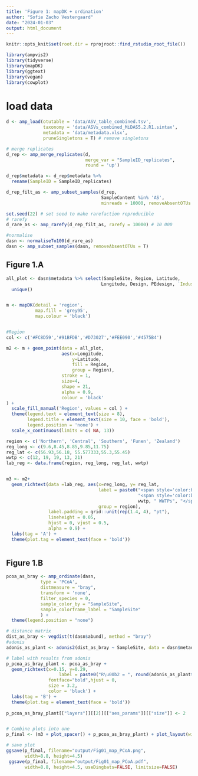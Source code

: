 ```yaml
---
title: 'Figure 1: mapDK + ordination'
author: "Sofie Zacho Vestergaard"
date: "2024-01-03"
output: html_document
---
```


```r
knitr::opts_knit$set(root.dir = rprojroot::find_rstudio_root_file())
```


```r
library(ampvis2)
library(tidyverse)
library(mapDK)
library(ggtext)
library(vegan)
library(cowplot)
```

# load data
```r
d <- amp_load(otutable = 'data/ASV_table_combined.tsv',
              taxonomy = 'data/ASVs_combined_MiDAS5.2.R1.sintax',
              metadata = 'data/metadata.xlsx',
              pruneSingletons = T) # remove singletons

# merge replicates
d_rep <- amp_merge_replicates(d, 
                              merge_var = "SampleID_replicates", 
                              round = 'up')

d_rep$metadata <- d_rep$metadata %>%
  rename(SampleID = SampleID_replicates)

d_rep_filt_as <- amp_subset_samples(d_rep,
                                    SampleContent %in% 'AS',
                                    minreads = 10000, removeAbsentOTUs = F)

set.seed(22) # set seed to make rarefaction reproducible
# rarefy
d_rare_as <- amp_rarefy(d_rep_filt_as, rarefy = 10000) # 10 000

#normalise
dasn <- normaliseTo100(d_rare_as)
dasn <- amp_subset_samples(dasn, removeAbsentOTUs = T)

```
## Figure 1.A
```r

all_plot <- dasn$metadata %>% select(SampleSite, Region, Latitude, 
                                    Longitude, Design, PEdesign, `IndustrialLoad[%]`,Project ) %>% 
  unique()


m <- mapDK(detail = 'region',
           map.fill = 'grey95',
           map.colour = 'black')


#Region
col <- c('#FC8D59','#91BFDB','#D73027','#FEE090','#4575B4')

m2 <- m + geom_point(data = all_plot,
                     aes(x=Longitude,
                         y=Latitude,
                         fill = Region,
                         group = Region), 
                     stroke = 1,
                     size=4,
                     shape = 21,
                     alpha = 0.9,
                     colour = 'black'
) +
  scale_fill_manual('Region', values = col ) +
  theme(legend.text = element_text(size = 8),
        legend.title = element_text(size = 10, face = 'bold'),
        legend.position = 'none') +
  scale_x_continuous(limits = c( NA, 13))

region <- c('Northern', 'Central', 'Southern', 'Funen', 'Zealand')
reg_long <- c(9.6,8.45,8.85,9.85,11.75)
reg_lat <- c(56.93,56.18, 55.577333,55.3,55.45)
wwtp <- c(12, 19, 19, 13, 21)
lab_reg <- data.frame(region, reg_long, reg_lat, wwtp)


m3 <- m2+
  geom_richtext(data =lab_reg, aes(x=reg_long, y= reg_lat, 
                                   label = paste0("<span style='color:black; font-size:8pt'>**", region, "**</span>",
                                                  "<span style='color:black; font-size:6.5pt'>", "<br>",
                                                  wwtp, " WWTPs", "</span>"), 
                                   group = region),
                label.padding = grid::unit(rep(1.4, 4), "pt"),
                lineheight = 0.05,
                hjust = 0, vjust = 0.5,
                alpha = 0.9) +
  labs(tag = 'A') +
  theme(plot.tag = element_text(face = 'bold'))



```


## Figure 1.B
```r

pcoa_as_bray <- amp_ordinate(dasn,
             type = 'PCoA',
             distmeasure = "bray",
             transform = 'none',
             filter_species = 0,
             sample_color_by = "SampleSite",
             sample_colorframe_label = "SampleSite"
             ) +
  theme(legend.position = "none") 

# distance matrix
dist_as_bray <- vegdist(t(dasn$abund), method = "bray")
#adonis
adonis_as_plant <- adonis2(dist_as_bray ~ SampleSite, data = dasn$metadata)

# label with results from adonis
p_pcoa_as_bray_plant <- pcoa_as_bray +
  geom_richtext(x=0.15, y=0.29,
                    label = paste0("R\u00b2 = ", round(adonis_as_plant$R2[[1]], 2), "<br> p-value = ", adonis_as_plant$`Pr(>F)`[[1]]),
                fontface="bold",hjust = 0,
                size = 3.2,
                color = 'black') +
  labs(tag = 'B') +
  theme(plot.tag = element_text(face = 'bold'))
  
p_pcoa_as_bray_plant[["layers"]][[2]][["aes_params"]][["size"]] <- 2



```


```r
# Combine plots into one
p_final <- (m3 + plot_spacer() + p_pcoa_as_bray_plant) + plot_layout(widths  = c(1.1, 0.05, 1.25))

# save plot
ggsave(p_final, filename="output/Fig01_map_PCoA.png", 
       width=8.8, height=4.5)
 ggsave(p_final, filename="output/Fig01_map_PCoA.pdf", 
       width=8.8, height=4.5, useDingbats=FALSE, limitsize=FALSE)
```



